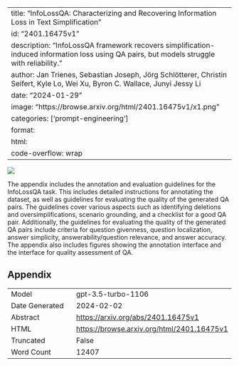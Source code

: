 
---
title: "InfoLossQA: Characterizing and Recovering Information Loss in Text Simplification"
id: "2401.16475v1"
description: "InfoLossQA framework recovers simplification-induced information loss using QA pairs, but models struggle with reliability."
author: Jan Trienes, Sebastian Joseph, Jörg Schlötterer, Christin Seifert, Kyle Lo, Wei Xu, Byron C. Wallace, Junyi Jessy Li
date: "2024-01-29"
image: "https://browse.arxiv.org/html/2401.16475v1/x1.png"
categories: ['prompt-engineering']
format:
  html:
    code-overflow: wrap
---

![](https://browse.arxiv.org/html/2401.16475v1/x1.png)

The appendix includes the annotation and evaluation guidelines for the InfoLossQA task. This includes detailed instructions for annotating the dataset, as well as guidelines for evaluating the quality of the generated QA pairs. The guidelines cover various aspects such as identifying deletions and oversimplifications, scenario grounding, and a checklist for a good QA pair. Additionally, the guidelines for evaluating the quality of the generated QA pairs include criteria for question givenness, question localization, answer simplicity, answerability/question relevance, and answer accuracy. The appendix also includes figures showing the annotation interface and the interface for quality assessment of QA.

## Appendix

|          |          |
|----------|----------|
| Model     | gpt-3.5-turbo-1106       |
| Date Generated     | 2024-02-02       |
| Abstract | [https://arxiv.org/abs/2401.16475v1](https://arxiv.org/abs/2401.16475v1)        |
| HTML     | [https://browse.arxiv.org/html/2401.16475v1](https://browse.arxiv.org/html/2401.16475v1)       |
| Truncated       | False       |
| Word Count       | 12407       |